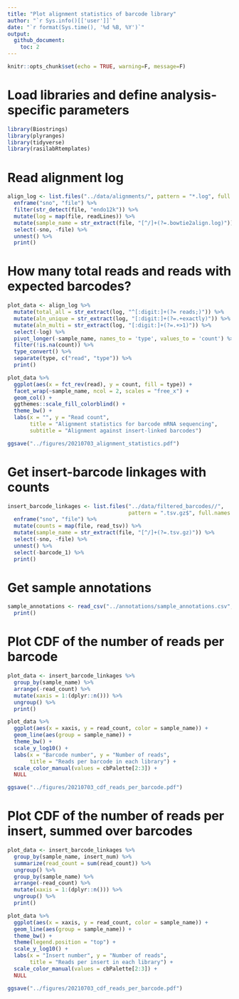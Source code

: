 ```yaml
---
title: "Plot alignment statistics of barcode library"
author: "`r Sys.info()[['user']]`"
date: "`r format(Sys.time(), '%d %B, %Y')`"
output: 
  github_document:
    toc: 2
---
```


```r
knitr::opts_chunk$set(echo = TRUE, warning=F, message=F)
```

# Load libraries and define analysis-specific parameters
```r
library(Biostrings)
library(plyranges)
library(tidyverse)
library(rasilabRtemplates)
```

# Read alignment log
```r
align_log <- list.files("../data/alignments/", pattern = "*.log", full.names = T) %>% 
  enframe("sno", "file") %>% 
  filter(str_detect(file, "endo12k")) %>% 
  mutate(log = map(file, readLines)) %>% 
  mutate(sample_name = str_extract(file, "[^/]+(?=.bowtie2align.log)")) %>% 
  select(-sno, -file) %>% 
  unnest() %>% 
  print()
```

# How many total reads and reads with expected barcodes?
```r
plot_data <- align_log %>% 
  mutate(total_all = str_extract(log, "^[:digit:]+(?= reads;)")) %>% 
  mutate(aln_unique = str_extract(log, "[:digit:]+(?=.+exactly)")) %>% 
  mutate(aln_multi = str_extract(log, "[:digit:]+(?=.+>1)")) %>% 
  select(-log) %>% 
  pivot_longer(-sample_name, names_to = 'type', values_to = 'count') %>% 
  filter(!is.na(count)) %>% 
  type_convert() %>% 
  separate(type, c("read", "type")) %>% 
  print()

plot_data %>% 
  ggplot(aes(x = fct_rev(read), y = count, fill = type)) +
  facet_wrap(~sample_name, ncol = 2, scales = "free_x") +
  geom_col() +
  ggthemes::scale_fill_colorblind() +
  theme_bw() +
  labs(x = "", y = "Read count",
       title = "Alignment statistics for barcode mRNA sequencing",
       subtitle = "Alignment against insert-linked barcodes")

ggsave("../figures/20210703_alignment_statistics.pdf")
```

# Get insert-barcode linkages with counts

```r
insert_barcode_linkages <- list.files("../data/filtered_barcodes//", 
                                      pattern = ".tsv.gz$", full.names = T) %>% 
  enframe("sno", "file") %>% 
  mutate(counts = map(file, read_tsv)) %>% 
  mutate(sample_name = str_extract(file, "[^/]+(?=.tsv.gz)")) %>% 
  select(-sno, -file) %>% 
  unnest() %>% 
  select(-barcode_1) %>%
  print()
```

# Get sample annotations
```r
sample_annotations <- read_csv("../annotations/sample_annotations.csv", comment = "#") %>% 
  print()
```

# Plot CDF of the number of reads per barcode
```r
plot_data <- insert_barcode_linkages %>% 
  group_by(sample_name) %>% 
  arrange(-read_count) %>% 
  mutate(xaxis = 1:(dplyr::n())) %>% 
  ungroup() %>% 
  print()

plot_data %>% 
  ggplot(aes(x = xaxis, y = read_count, color = sample_name)) +
  geom_line(aes(group = sample_name)) +
  theme_bw() +
  scale_y_log10() +
  labs(x = "Barcode number", y = "Number of reads",
       title = "Reads per barcode in each library") +
  scale_color_manual(values = cbPalette[2:3]) +
  NULL

ggsave("../figures/20210703_cdf_reads_per_barcode.pdf")
```

# Plot CDF of the number of reads per insert, summed over barcodes
```r
plot_data <- insert_barcode_linkages %>% 
  group_by(sample_name, insert_num) %>% 
  summarize(read_count = sum(read_count)) %>% 
  ungroup() %>% 
  group_by(sample_name) %>% 
  arrange(-read_count) %>% 
  mutate(xaxis = 1:(dplyr::n())) %>% 
  ungroup() %>% 
  print()

plot_data %>% 
  ggplot(aes(x = xaxis, y = read_count, color = sample_name)) +
  geom_line(aes(group = sample_name)) +
  theme_bw() +
  theme(legend.position = "top") +
  scale_y_log10() +
  labs(x = "Insert number", y = "Number of reads",
       title = "Reads per insert in each library") +
  scale_color_manual(values = cbPalette[2:3]) +
  NULL

ggsave("../figures/20210703_cdf_reads_per_barcode.pdf")
```